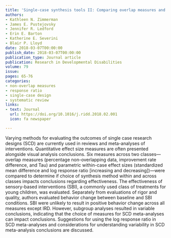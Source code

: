 ```yaml
---
title: 'Single-case synthesis tools II: Comparing overlap measures and parametric effect sizes for synthesizing antecedent sensory-based interventions'
authors:
- Kathleen N. Zimmerman
- James E. Pustejovsky
- Jennifer R. Ledford
- Erin E. Barton
- Katherine E. Severini
- Blair P. Lloyd
date: 2018-03-07T00:00:00
publish_date: 2018-03-07T00:00:00
publication_type: Journal article
publication: Research in Developmental Disabilities
volume: 79
issue: 
pages: 65-76
categories:
- non-overlap measures
- response ratio
- single-case design
- systematic review
links:
- text: Journal
  url: https://doi.org/10.1016/j.ridd.2018.02.001
  icon: fa newspaper

---
```



Varying methods for evaluating the outcomes of single case research designs (SCD) are currently used in reviews and meta-analyses of interventions. Quantitative effect size measures are often presented alongside visual analysis conclusions. Six measures across two classes—overlap measures (percentage non-overlapping data, improvement rate difference, and Tau) and parametric within-case effect sizes (standardized mean difference and log response ratio [increasing and decreasing])—were compared to determine if choice of synthesis method within and across classes impacts conclusions regarding effectiveness. The effectiveness of sensory-based interventions (SBI), a commonly used class of treatments for young children, was evaluated. Separately from evaluations of rigor and quality, authors evaluated behavior change between baseline and SBI conditions. SBI were unlikely to result in positive behavior change across all measures except IRD. However, subgroup analyses resulted in variable conclusions, indicating that the choice of measures for SCD meta-analyses can impact conclusions. Suggestions for using the log response ratio in SCD meta-analyses and considerations for understanding variability in SCD meta-analysis conclusions are discussed.

